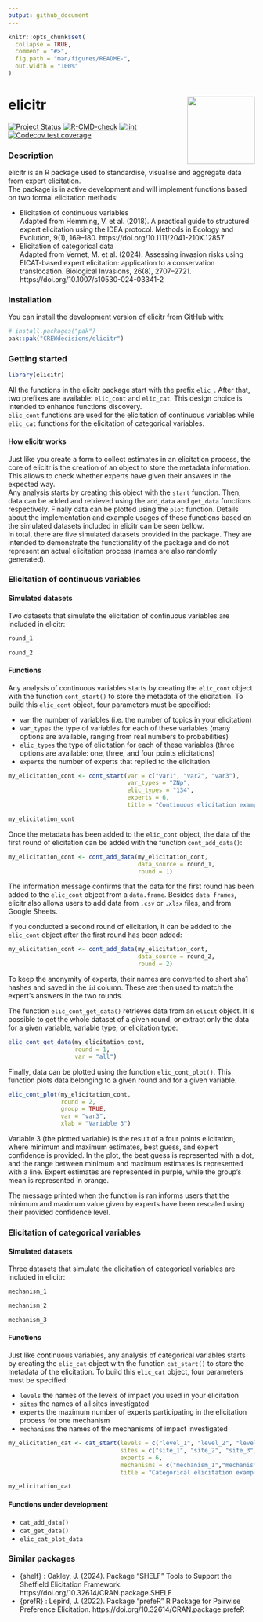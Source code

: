 ```yaml
---
output: github_document
---
```


<!-- README.md is generated from README.Rmd. Please edit the .rmd file and then use devtools::build_readme() to update the md file -->

```r
knitr::opts_chunk$set(
  collapse = TRUE,
  comment = "#>",
  fig.path = "man/figures/README-",
  out.width = "100%"
)
```

# elicitr <a href="#"><img src="man/figures/logo.png" height="138" align="right">
<!-- badges: start -->
[![Project Status](https://www.repostatus.org/badges/latest/concept.svg)](https://www.repostatus.org/#concept)
[![R-CMD-check](https://github.com/CREWdecisions/elicitr/actions/workflows/R-CMD-check.yaml/badge.svg)](https://github.com/CREWdecisions/elicitr/actions/workflows/R-CMD-check.yaml)
[![lint](https://github.com/CREWdecisions/elicitr/actions/workflows/lint.yaml/badge.svg)](https://github.com/CREWdecisions/elicitr/actions/workflows/lint.yaml)
[![Codecov test coverage](https://codecov.io/gh/CREWdecisions/elicitr/graph/badge.svg)](https://app.codecov.io/gh/CREWdecisions/elicitr)
<!-- badges: end -->

### Description

elicitr is an R package used to standardise, visualise and aggregate data from expert elicitation.\
The package is in active development and will implement functions based on two formal elicitation methods:

* Elicitation of continuous variables\
  Adapted from Hemming, V. et al. (2018). A practical guide to structured expert elicitation using the IDEA protocol. Methods in Ecology and Evolution, 9(1), 169–180. https://doi.org/10.1111/2041-210X.12857
* Elicitation of categorical data\
  Adapted from Vernet, M. et al. (2024). Assessing invasion risks using EICAT-based expert elicitation: application to a conservation translocation. Biological Invasions, 26(8), 2707–2721. https://doi.org/10.1007/s10530-024-03341-2

### Installation

You can install the development version of elicitr from GitHub with:

```r
# install.packages("pak")
pak::pak("CREWdecisions/elicitr")
```

### Getting started

```r
library(elicitr)
```

All the functions in the elicitr package start with the prefix `elic_`. After that, two prefixes are available: `elic_cont` and `elic_cat`. This design choice is intended to enhance functions discovery.\
`elic_cont` functions are used for the elicitation of continuous variables while `elic_cat` functions for the elicitation of categorical variables.

#### How elicitr works

Just like you create a form to collect estimates in an elicitation process, the core of elicitr is the creation of an object to store the metadata information. This allows to check whether experts have given their answers in the expected way.\
Any analysis starts by creating this object with the `start` function. Then, data can be added and retrieved using the `add_data` and `get_data` functions respectively. Finally data can be plotted using the `plot` function. Details about the implementation and example usages of these functions based on the simulated datasets included in elicitr can be seen bellow.\
In total, there are five simulated datasets provided in the package. They are intended to demonstrate the functionality of the package and do not represent an actual elicitation process (names are also randomly generated).

### Elicitation of continuous variables

#### Simulated datasets

Two datasets that simulate the elicitation of continuous variables are included in elicitr:

```r
round_1
```

```r
round_2
```

#### Functions

Any analysis of continuous variables starts by creating the `elic_cont` object with the function `cont_start()` to store the metadata of the elicitation. To build this `elic_cont` object, four parameters must be specified: 

* `var` the number of variables (i.e. the number of topics in your elicitation)
* `var_types` the type of variables for each of these variables (many options are available, ranging from real numbers to probabilities)
* `elic_types` the type of elicitation for each of these variables (three options are available: one, three, and four points elicitations)
* `experts` the number of experts that replied to the elicitation

```r
my_elicitation_cont <- cont_start(var = c("var1", "var2", "var3"),
                                  var_types = "ZNp",
                                  elic_types = "134",
                                  experts = 6,
                                  title = "Continuous elicitation example")
```

```r
my_elicitation_cont
```

Once the metadata has been added to the `elic_cont` object, the data of the first round of elicitation can be added with the function `cont_add_data()`:

```r
my_elicitation_cont <- cont_add_data(my_elicitation_cont,
                                     data_source = round_1,
                                     round = 1)
```

The information message confirms that the data for the first round has been added to the `elic_cont` object from a `data.frame`. Besides `data frames`, elicitr also allows users to add data from `.csv` or `.xlsx` files, and from Google Sheets.

If you conducted a second round of elicitation, it can be added to the `elic_cont` object after the first round has been added:

```r
my_elicitation_cont <- cont_add_data(my_elicitation_cont,
                                     data_source = round_2,
                                     round = 2)
```

To keep the anonymity of experts, their names are converted to short sha1 hashes and saved in the `id` column. These are then used to match the expert’s answers in the two rounds.

The function `elic_cont_get_data()` retrieves data from an `elicit` object. It is possible to get the whole dataset of a given round, or extract only the data for a given variable, variable type, or elicitation type:

```r
elic_cont_get_data(my_elicitation_cont,
                   round = 1,
                   var = "all")
```

Finally, data can be plotted using the function `elic_cont_plot()`. This function plots data belonging to a given round and for a given variable.

```r
elic_cont_plot(my_elicitation_cont,
               round = 2,
               group = TRUE,
               var = "var3",
               xlab = "Variable 3")
```

Variable 3 (the plotted variable) is the result of a four points elicitation, where minimum and maximum estimates, best guess, and expert confidence is provided. In the plot, the best guess is represented with a dot, and the range between minimum and maximum estimates is represented with a line. Expert estimates are represented in purple, while the group's mean is represented in orange.

The message printed when the function is ran informs users that the minimum and maximum value given by experts have been rescaled using their provided confidence level.

### Elicitation of categorical variables

#### Simulated datasets

Three datasets that simulate the elicitation of categorical variables are included in elicitr:

```r
mechanism_1
```

```r
mechanism_2
```

```r
mechanism_3
```

#### Functions

Just like continuous variables, any analysis of categorical variables starts by creating the `elic_cat` object with the function `cat_start()` to store the metadata of the elicitation. To build this `elic_cat` object, four parameters must be specified: 

* `levels` the names of the levels of impact you used in your elicitation
* `sites` the names of all sites investigated
* `experts` the maximum number of experts participating in the elicitation process for one mechanism
* `mechanisms` the names of the mechanisms of impact investigated

```r
my_elicitation_cat <- cat_start(levels = c("level_1", "level_2", "level_3", "level_4", "level_5"),
                                sites = c("site_1", "site_2", "site_3", "site_4"),
                                experts = 6,
                                mechanisms = c("mechanism_1","mechanism_2", "mechanism_3"),
                                title = "Categorical elicitation example")
```

```r
my_elicitation_cat
```

#### Functions under development

* `cat_add_data()`
* `cat_get_data()`
* `elic_cat_plot_data`



### Similar packages

* {shelf} : Oakley, J. (2024). Package “SHELF” Tools to Support the Sheffield Elicitation Framework. https://doi.org/10.32614/CRAN.package.SHELF
* {prefR} : Lepird, J. (2022). Package “prefeR” R Package for Pairwise Preference Elicitation. https://doi.org/10.32614/CRAN.package.prefeR
